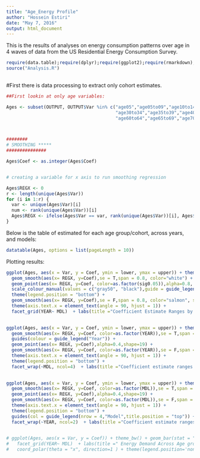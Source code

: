 ```yaml
---
title: "Age_Energy Profile"
author: "Hossein Estiri"
date: "May 7, 2016"
output: html_document
---
```


This is the results of analyses on energy consumption patterns over age in 4 waves of data from the US Residential Energy Consumption Survey.
```r
require(data.table);require(dplyr);require(ggplot2);require(rmarkdown);require(knitr):require(plotly);require(DT);require(treemap)
source("Analysis.R")
 
```

#First there is data processing to extract only cohort estimates.
```r
##First lookin at only age variables:

Ages <- subset(OUTPUT, OUTPUT$Var %in% c("age05","age05to09","age10to14","age15to19","age20to24","age25to29",
                                         "age30to34","age35to39","age40to44","age45to49","age50to54","age55to59",
                                         "age60to64","age65to69","age70to74","age75to79","age80p"))



########
# SMOOTHING *****
###############

Ages$Coef <- as.integer(Ages$Coef)


# creating a variable for x axis to run smoothing regression

Ages$REGX <- 0
r <- length(unique(Ages$Var))
for (i in 1:r) {
  var <- unique(Ages$Var)[i]
  num <- rank(unique(Ages$Var))[i]
  Ages$REGX <- ifelse(Ages$Var == var, rank(unique(Ages$Var))[i], Ages$REGX)
}
```

Below is the table of estimated for each age group/cohort, across years, and models:

```r
datatable(Ages, options = list(pageLength = 10))
```

Plotting results:
```r
ggplot(Ages, aes(x = Var, y = Coef, ymin = lower, ymax = upper)) + theme_bw() + geom_linerange(alpha=0.7) +
  geom_smooth(aes(x= REGX, y=Coef),se = T,span = 0.8, color="white") +
  geom_point(aes(x= REGX, y=Coef, color=as.factor(sig0.05)),alpha=0.8, shape = 21, size = 2, stroke = 1.5) +
  scale_colour_manual(values = c("gray50", "black"),guide = guide_legend(title = "Significance at p<0.05")) +
  theme(legend.position = "bottom") +
  geom_smooth(aes(x= REGX, y=Coef),se = F,span = 0.8, color="salmon", size=1, alpha=0.3) +
  theme(axis.text.x = element_text(angle = 90, hjust = 1)) +
  facet_grid(YEAR~ MDL)  + labs(title ="Coefficient Estimate Ranges by Year and Model", x = "Age Group", y = "Estimated Coefficient") 
  

ggplot(Ages, aes(x = Var, y = Coef, ymin = lower, ymax = upper)) + theme_bw() + geom_linerange(alpha=0.3) +
  geom_smooth(aes(x= REGX, y=Coef, color=as.factor(YEAR)),se = T,span = 0.8) +
  guides(colour = guide_legend("Year")) +
  geom_point(aes(x= REGX, y=Coef),alpha=0.4,shape=19) +
  geom_smooth(aes(x= REGX, y=Coef, color=as.factor(YEAR)),se = F,span = 0.8) +
  theme(axis.text.x = element_text(angle = 90, hjust = 1)) +
  theme(legend.position = "bottom") +
  facet_wrap(~MDL, ncol=4)  + labs(title ="Coefficient estimate ranges by model", x = "Age Group", y = "Estimated Coefficient")  
  

ggplot(Ages, aes(x = Var, y = Coef, ymin = lower, ymax = upper)) + theme_bw() + geom_linerange(alpha=0.3) +
  geom_smooth(aes(x= REGX, y=Coef, color=as.factor(MDL)),se = T,span = 0.8) +
  geom_point(aes(x= REGX, y=Coef),alpha=0.4,shape=19) +
  geom_smooth(aes(x= REGX, y=Coef, color=as.factor(MDL)),se = F,span = 0.8) +
  theme(axis.text.x = element_text(angle = 90, hjust = 1)) +
  theme(legend.position = "bottom") +
  guides(col = guide_legend(nrow = 4,"Model",title.position = "top")) +
  facet_wrap(~YEAR, ncol=2)  + labs(title ="Coefficient estimate ranges by year", x = "Age Group", y = "Estimated Coefficient")  
 
```


```r
# ggplot(Ages, aes(x = Var, y = Coef)) + theme_bw() + geom_bar(stat = "identity",aes(fill=Var)) + 
#   facet_grid(YEAR~ MDL)  + labs(title =" Energy Demand Across Age groups by year and model", x = "Age Group", y = "Estimated Coefficient") + 
#   coord_polar(theta = "x", direction=1 ) + theme(legend.position='none')
```


